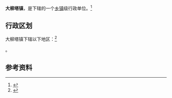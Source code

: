{{中国乡级行政区|61/08/21/104/000}}

'''大柳塔镇'''，是{{PRC admin/fullname|61/08/21/104/000|3}}下辖的一个[[乡镇|乡镇]]级行政单位。<ref>{{PRC admin/ref sgc|{{PRC admin/parent|61/08/21/104/000}}}}</ref>

== 行政区划 ==

大柳塔镇下辖以下地区：<ref>{{PRC admin/ref sgc|61/08/21/104/000}}</ref>

{{PRC admin/children|61/08/21/104/000}}。

== 参考资料 ==

{{reflist}}

{{行政区划小作品}}
{{PRC admin/navcat|61/08/21/104/000}}